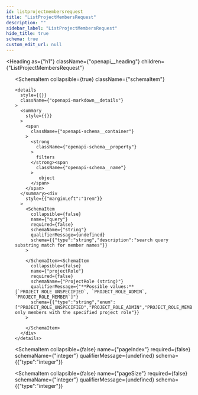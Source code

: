 ```yaml
---
id: listprojectmembersrequest
title: "ListProjectMembersRequest"
description: ""
sidebar_label: "ListProjectMembersRequest"
hide_title: true
schema: true
custom_edit_url: null
---
```



<Heading
  as={"h1"}
  className={"openapi__heading"}
  children={"ListProjectMembersRequest"}
>
</Heading>





<ul>
  <SchemaItem
    collapsible={false}
    name={"projectId"}
    required={true}
    schemaName={"string"}
    qualifierMessage={undefined}
    schema={{"type":"string"}}
  >
    
  </SchemaItem><SchemaItem
    collapsible={true}
    className={"schemaItem"}
  >
    <details
      style={{}}
      className={"openapi-markdown__details"}
    >
      <summary
        style={{}}
      >
        <span
          className={"openapi-schema__container"}
        >
          <strong
            className={"openapi-schema__property"}
          >
            filters
          </strong><span
            className={"openapi-schema__name"}
          >
             object
          </span>
        </span>
      </summary><div
        style={{"marginLeft":"1rem"}}
      >
        <SchemaItem
          collapsible={false}
          name={"query"}
          required={false}
          schemaName={"string"}
          qualifierMessage={undefined}
          schema={{"type":"string","description":"search query substring match for member names"}}
        >
          
        </SchemaItem><SchemaItem
          collapsible={false}
          name={"projectRole"}
          required={false}
          schemaName={"ProjectRole (string)"}
          qualifierMessage={"**Possible values:** [`PROJECT_ROLE_UNSPECIFIED`, `PROJECT_ROLE_ADMIN`, `PROJECT_ROLE_MEMBER`]"}
          schema={{"type":"string","enum":["PROJECT_ROLE_UNSPECIFIED","PROJECT_ROLE_ADMIN","PROJECT_ROLE_MEMBER"],"title":"ProjectRole","description":"search only members with the specified project role"}}
        >
          
        </SchemaItem>
      </div>
    </details>
  </SchemaItem><SchemaItem
    collapsible={false}
    name={"pageIndex"}
    required={false}
    schemaName={"integer"}
    qualifierMessage={undefined}
    schema={{"type":"integer"}}
  >
    
  </SchemaItem><SchemaItem
    collapsible={false}
    name={"pageSize"}
    required={false}
    schemaName={"integer"}
    qualifierMessage={undefined}
    schema={{"type":"integer"}}
  >
    
  </SchemaItem>
</ul>
            